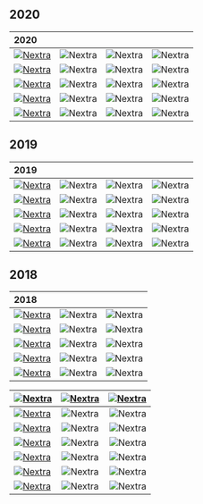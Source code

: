 

## 2020

| 2020        |  | |	|
| :---          |    :----:   | :----:   |     ---: |
| <a href="./public/elma1.jpg"><Image src="./public/thumb/a.png" alt="Nextra" width={100} height={100} layout="intrinsic"/></a>        | <Image src="/og.png" alt="Nextra" width={100} height={100} layout="intrinsic"/>       | <Image src="/og.png" alt="Nextra" width={100} height={100} layout="intrinsic"/>   | <Image src="/og.png" alt="Nextra" width={100} height={100} layout="intrinsic"/> |
| <a href="./public/elma1.jpg"><Image src="/og.png" alt="Nextra" width={100} height={100} layout="intrinsic"/></a>        | <Image src="/og.png" alt="Nextra" width={100} height={100} layout="intrinsic"/>       | <Image src="/og.png" alt="Nextra" width={100} height={100} layout="intrinsic"/>   | <Image src="/og.png" alt="Nextra" width={100} height={100} layout="intrinsic"/> |
| <a href="./public/elma1.jpg"><Image src="/thumb/a.png" alt="Nextra" width={100} height={100} layout="intrinsic"/></a>        | <Image src="/thumb/d.png" alt="Nextra" width={100} height={100} layout="intrinsic"/>       | <Image src="/og.png" alt="Nextra" width={100} height={100} layout="intrinsic"/>   | <Image src="/og.png" alt="Nextra" width={100} height={100} layout="intrinsic"/> |
| <a href="./public/elma1.jpg"><Image src="/og.png" alt="Nextra" width={100} height={100} layout="intrinsic"/></a>        | <Image src="/og.png" alt="Nextra" width={100} height={100} layout="intrinsic"/>       | <Image src="/thumb/c.png" alt="Nextra" width={100} height={100} layout="intrinsic"/>   | <Image src="/og.png" alt="Nextra" width={100} height={100} layout="intrinsic"/> |
| <a href="./public/elma1.jpg"><Image src="/og.png" alt="Nextra" width={100} height={100} layout="intrinsic"/></a>        | <Image src="/og.png" alt="Nextra" width={100} height={100} layout="intrinsic"/>       | <Image src="/thumb/e.png" alt="Nextra" width={100} height={100} layout="intrinsic"/>   | <Image src="/og.png" alt="Nextra" width={100} height={100} layout="intrinsic"/> |

## 2019

| 2019        |  | |  |
| :---          |    :----:   | :----:   |    ---: |
| <a href="/test/a3"><Image src="/og.png" alt="Nextra" width={80} height={100} layout="intrinsic"/></a>        | <Image src="/og.png" alt="Nextra" width={100} height={100} layout="intrinsic"/>       | <Image src="/og.png" alt="Nextra" width={100} height={70} layout="intrinsic"/>   | <Image src="/og.png" alt="Nextra" width={90} height={60} layout="intrinsic"/> |
| <a href="./public/elma1.jpg"><Image src="/og.png" alt="Nextra" width={100} height={40} layout="intrinsic"/></a>        | <Image src="/og.png" alt="Nextra" width={100} height={60} layout="intrinsic"/>       | <Image src="/og.png" alt="Nextra" width={100} height={100} layout="intrinsic"/>   | <Image src="/og.png" alt="Nextra" width={100} height={90} layout="intrinsic"/> |
| <a href="./public/elma1.jpg"><Image src="/og.png" alt="Nextra" width={100} height={90} layout="intrinsic"/></a>        | <Image src="/og.png" alt="Nextra" width={100} height={80} layout="intrinsic"/>       | <Image src="/og.png" alt="Nextra" width={100} height={100} layout="intrinsic"/>   | <Image src="/og.png" alt="Nextra" width={100} height={70} layout="intrinsic"/> |
| <a href="./public/elma1.jpg"><Image src="/og.png" alt="Nextra" width={60} height={40} layout="fixed"/></a>        | <Image src="/og.png" alt="Nextra" width={100} height={100} layout="intrinsic"/>       | <Image src="/og.png" alt="Nextra" width={100} height={100} layout="intrinsic"/>   | <Image src="/og.png" alt="Nextra" width={100} height={80} layout="intrinsic"/> |
| <a href="/public/elma1.jpg"><Image src="/elma2.jpg" alt="Nextra" width={100} height={80} layout="intrinsic"/></a>        | <Image src="/og.png" alt="Nextra" width={100} height={90} layout="intrinsic"/>       | <Image src="/og.png" alt="Nextra" width={60} height={60} layout="intrinsic"/>   | <Image src="/og.png" alt="Nextra" width={100} height={100} layout="intrinsic"/> |

## 2018

| 2018  |  | |
| :---  |    :----:   |     ---: |
| <a href="/test/a3"><Image src="/og.png" alt="Nextra" width={150} height={150} layout="intrinsic"/></a>        | <Image src="/thumb/a.png" alt="Nextra" width={150} height={150} layout="intrinsic"/>       | <Image src="/og.png" alt="Nextra" width={150} height={150} layout="intrinsic"/>   |
| <a href="/test/a3"><Image src="/og.png" alt="Nextra" width={150} height={150} layout="intrinsic"/></a>        | <Image src="/og.png" alt="Nextra" width={150} height={150} layout="intrinsic"/>       | <Image src="/thumb/a.png" alt="Nextra" width={150} height={150} layout="intrinsic"/>   |
| <a href="/test/a3"><Image src="/og.png" alt="Nextra" width={150} height={150} layout="intrinsic"/></a>        | <Image src="/og.png" alt="Nextra" width={150} height={150} layout="intrinsic"/>       | <Image src="/og.png" alt="Nextra" width={150} height={150} layout="intrinsic"/>   |
| <a href="/test/a3"><Image src="/og.png" alt="Nextra" width={150} height={150} layout="intrinsic"/></a>        | <Image src="/og.png" alt="Nextra" width={150} height={150} layout="intrinsic"/>       | <Image src="/og.png" alt="Nextra" width={150} height={150} layout="intrinsic"/>   |
| <a href="/test/a3"><Image src="/thumb/a.png" alt="Nextra" width={150} height={150} layout="intrinsic"/></a>        | <Image src="/og.png" alt="Nextra" width={150} height={150} layout="intrinsic"/>       | <Image src="/og.png" alt="Nextra" width={150} height={150} layout="intrinsic"/>   |


| <a href="/test/a3"><Image src="/og.png" alt="Nextra" width={100} height={100} layout="intrinsic"/></a>   | <a href="/test/a3"><Image src="/og.png" alt="Nextra" width={100} height={100} layout="intrinsic"/></a>  |<a href="/test/a3"><Image src="/og.png" alt="Nextra" width={100} height={100} layout="intrinsic"/></a>  |
| :---  |    :----:   |     ---: |
| <a href="/test/a3"><Image src="./public/thumb/e.png" alt="Nextra" width={100} height={100} layout="intrinsic"/></a>        | <Image src="/thumb/c.png" alt="Nextra" width={100} height={100} layout="intrinsic"/>       | <Image src="/thumb/b.png" alt="Nextra" width={100} height={100} layout="intrinsic"/>   |
| <a href="/test/a3"><Image src="/og.png" alt="Nextra" width={100} height={100} layout="intrinsic"/></a>        | <Image src="/og.png" alt="Nextra" width={100} height={100} layout="intrinsic"/>       | <Image src="/og.png" alt="Nextra" width={100} height={100} layout="intrinsic"/>   |
| <a href="/test/a3"><Image src="/og.png" alt="Nextra" width={100} height={100} layout="intrinsic"/></a>        | <Image src="/og.png" alt="Nextra" width={100} height={100} layout="intrinsic"/>       | <Image src="/og.png" alt="Nextra" width={100} height={100} layout="intrinsic"/>   |
| <a href="/test/a3"><Image src="/og.png" alt="Nextra" width={100} height={100} layout="intrinsic"/></a>        | <Image src="/og.png" alt="Nextra" width={100} height={100} layout="intrinsic"/>       | <Image src="/og.png" alt="Nextra" width={100} height={100} layout="intrinsic"/>   |
| <a href="/test/a3"><Image src="/thumb/A.png" alt="Nextra" width={50} height={50} layout="intrinsic"/></a>        | <Image src="/og.png" alt="Nextra" width={100} height={100} layout="intrinsic"/>       | <Image src="/thumb/i.png" alt="Nextra" width={100} height={100} layout="intrinsic"/>   |
| <a href="/test/a3"><Image src="/og.png" alt="Nextra" width={100} height={100} layout="intrinsic"/></a>        | <Image src="/thumb/h.png" alt="Nextra" width={100} height={100} layout="intrinsic"/>       | <Image src="/thumb/a.png" alt="Nextra" width={100} height={100} layout="intrinsic"/>   |


